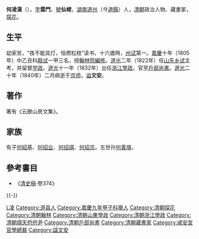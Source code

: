 '''何凌漢'''（{{bd|1772年||1840年|catIdx=H何}}），[[表字|字]]'''雲門'''，[[號|號]]'''仙槎'''，[[湖南|湖南]][[道州|道州]]（今[[道縣|道縣]]）人，[[清朝|清朝]]政治人物、藏書家，[[探花|探花]]。

== 生平 ==
幼家贫，“夜不能具灯，恒燃松枝”读书，十六歲時，[[州试|州试]]第一。[[嘉慶|嘉慶]]十年（1805年）中乙丑科[[殿试|殿试]]一甲三名，授[[翰林院編修|翰林院編修]]。[[道光|道光]]二年（1822年）任[[山东|山东]][[乡试|乡试]]主考，并留督[[学政|学政]]。[[道光|道光]]十一年（1832年）出任[[浙江|浙江]][[學政|學政]]。官至[[戶部尚書|戶部尚書]]。[[道光|道光]]二十年（1840年）二月病逝于[[京师|京师]]，[[谥|谥]]'''文安'''。

== 著作 ==
著有《云腴山房文集》。

== 家族 ==
有子[[何紹基|何紹基]]、[[何绍业|何绍业]]、[[何绍祺|何绍祺]]、[[何绍京|何绍京]]。五世孙[[何善堉|何善堉]]。

== 參考書目 ==
* 《[[清史稿|清史稿]]·卷374》

{{-}}
{{start box}}
{{s-off}}
{{succession box|[[吳椿|吳椿]]|[[卓秉恬|卓秉恬]]|[[清朝户部尚书列表#户部汉尚书|戶部漢尚書]]|<small>道光十九年三月辛丑－道光二十年二月丁卯<br>（1839年4月18日－1840年3月9日）</small>}}
{{end box}}

{{嘉庆十年乙丑科殿试金榜}}

{{Authority control}}
{{DEFAULTSORT:He何}}
[[Category:何姓|L凌]]
[[Category:道县人|Category:道县人]]
[[Category:嘉慶九年甲子科舉人|Category:嘉慶九年甲子科舉人]]
[[Category:清朝探花|Category:清朝探花]]
[[Category:清朝翰林|Category:清朝翰林]]
[[Category:清朝山東學政|Category:清朝山東學政]]
[[Category:清朝浙江學政|Category:清朝浙江學政]]
[[Category:清朝順天府府尹|Category:清朝順天府府尹]]
[[Category:清朝戶部尚書|Category:清朝戶部尚書]]
[[Category:清朝藏書家|Category:清朝藏書家]]
[[Category:咸安宮官學總裁|Category:咸安宮官學總裁]]
[[Category:諡文安|Category:諡文安]]